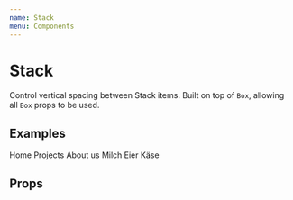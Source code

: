 ```yaml
---
name: Stack
menu: Components
---
```




# Stack

Control vertical spacing between Stack items. Built on top of `Box`, allowing all `Box` props to be used.

## Examples

<Playground>
	<Stack spacing="xxs">
		<TextLink href="#">Home</TextLink>
		<TextLink href="#">Projects</TextLink>
		<TextLink href="#">About us</TextLink>
	</Stack>
</Playground>

<Playground>
	<Stack as="list" spacing={[0, 's', 'xl']} breakpoints={['m', 'l']}>
		<TextLink href="#">Milch</TextLink>
		<TextLink href="#">Eier</TextLink>
		<TextLink href="#">Käse</TextLink>
	</Stack>
</Playground>

## Props

<Props of={Stack} />
